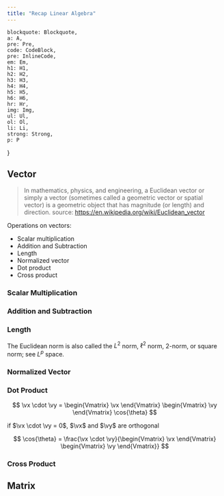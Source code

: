 ```yaml
---
title: "Recap Linear Algebra"
---
```



    blockquote: Blockquote,
    a: A,
    pre: Pre,
    code: CodeBlock,
    pre: InlineCode,
    em: Em,
    h1: H1,
    h2: H2,
    h3: H3,
    h4: H4,
    h5: H5,
    h6: H6,
    hr: Hr,
    img: Img,
    ul: Ul,
    ol: Ol,
    li: Li,
    strong: Strong,
    p: P
}

## Vector

> In mathematics, physics, and engineering, a Euclidean vector or simply a vector (sometimes called a geometric vector or spatial vector) is a geometric object that has magnitude (or length) and direction.
source: https://en.wikipedia.org/wiki/Euclidean_vector

Operations on vectors:
- Scalar multiplication
- Addition and Subtraction
- Length
- Normalized vector
- Dot product
- Cross product

### Scalar Multiplication

<Equation
    formula="a \cdot \vv"
    description="Scalar **bold** multiplication. The scalar $a$ multiply the vector $\vv$"
/>

<ScalarMult
    description="original vector"
/>

### Addition and Subtraction

<Equation
    formula="\vc + \vd"
    description="Addition and Subtraction of vectors."
/>

<VectorMult
    description="Interaction between vectors addition"
/>

### Length

<Equation
    formula="\Vert \vx \Vert_2 = \sqrt{x_1^2 + x_2^2 + \cdots + x_n^2}"
    description="On the n-dimensional Euclidean space $\sR^n$ the intuitive notion of length of the vector $\vx = (x_1, x_2, \cdots , x_n)$ is captured by this formula"
/>

The Euclidean norm is also called the $L^{2}$ norm, $\ell^{2}$ norm, 2-norm, or square norm; see $L^{p}$ space.

<VectorLength
    description="Representation of Euclidean norm"
/>

### Normalized Vector

<Equation
    formula="\uvx = \frac{\vx}{\Vert \vx \Vert_2}"
    description="The term *normalized vector* is sometimes used as a synonym for *unit vector*."
/>

<UnitVector
    description="Unit vector representation"
/>

### Dot Product

<Equation
    formula="\va \cdot \vb = \sum_{i=1}^{n} a_{i} b_{i}"
    description="Coordinate definition of the dot product."
/>

<Equation
    formula="\va \cdot \vb = \Vert \va \Vert \cdot \Vert \vb \Vert cos\theta"
    description="Geometric definition of the dot product. Where $\Vert \va \Vert$ and $\Vert \vb \Vert$ are the euclidean norm and $\theta$ is the angle between the vectors"
/>

$$
\vx \cdot \vy = \begin{Vmatrix} \vx \end{Vmatrix} \begin{Vmatrix} \vy \end{Vmatrix} \cos{\theta}
$$

if $\vx \cdot \vy = 0$, $\vx$ and $\vy$ are orthogonal

$$
\cos{\theta} = \frac{\vx \cdot \vy}{\begin{Vmatrix} \vx \end{Vmatrix} \begin{Vmatrix} \vy \end{Vmatrix}}
$$

<DotProduct/>

### Cross Product

<Equation
    formula="\va \times \vb = \Vert \va \Vert \Vert \vb \Vert sin(\theta) \uvn"
    description="where: - $\theta$ is the angle between $\va$ and $\vb$ in the plane containing them $\Vert \va \Vert$ and $\Vert \vb \Vert$ are the magnitudes of vectors $\va$ and $\vb$ and $\uvn$ is a unit vector perpendicular to the plane containing $\va$ and $\vb$, with direction such that the ordered set ($\va$, $\vb$, $\uvn$) is positively-oriented."
/>

## Matrix
